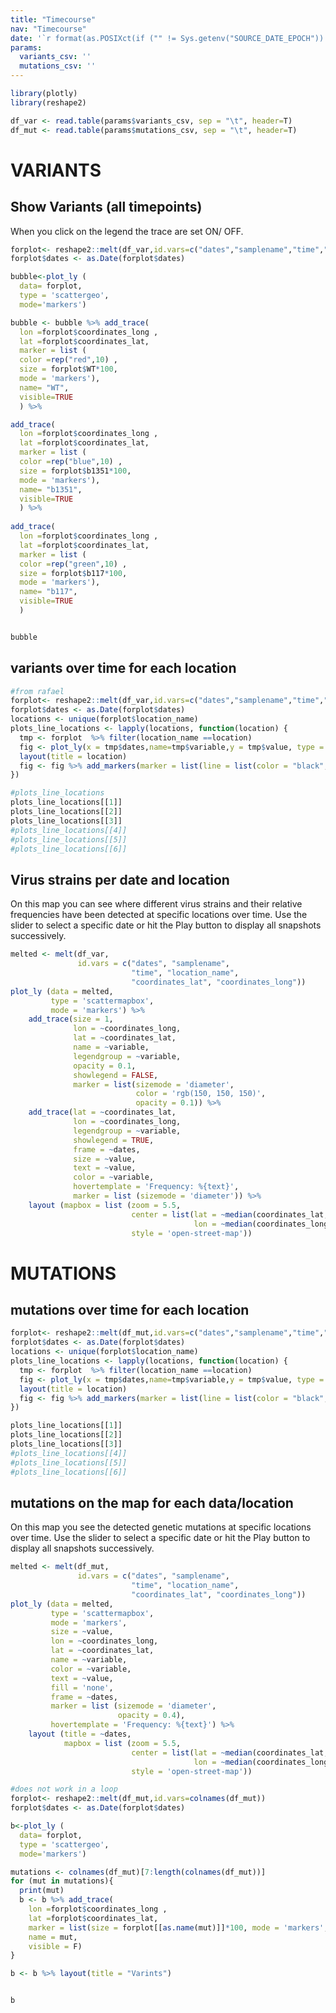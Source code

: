 ```yaml
---
title: "Timecourse"
nav: "Timecourse"
date: '`r format(as.POSIXct(if ("" != Sys.getenv("SOURCE_DATE_EPOCH")) { as.numeric(Sys.getenv("SOURCE_DATE_EPOCH")) } else { Sys.time() }, origin="1970-01-01"), "%Y-%m-%d %H:%M:%S")`'
params:
  variants_csv: ''
  mutations_csv: ''
---
```


```r
library(plotly)
library(reshape2)

df_var <- read.table(params$variants_csv, sep = "\t", header=T)
df_mut <- read.table(params$mutations_csv, sep = "\t", header=T)
```

# VARIANTS

## Show Variants (all timepoints)

When you click on the legend the trace are set ON/ OFF. 

```r
forplot<- reshape2::melt(df_var,id.vars=c("dates","samplename","time","location_name","coordinates_lat","coordinates_long","WT","b1351","b117"))
forplot$dates <- as.Date(forplot$dates)

bubble<-plot_ly (
  data= forplot,
  type = 'scattergeo',
  mode='markers')

bubble <- bubble %>% add_trace(
  lon =forplot$coordinates_long ,
  lat =forplot$coordinates_lat,
  marker = list (
  color =rep("red",10) ,
  size = forplot$WT*100,
  mode = 'markers'),
  name= "WT",
  visible=TRUE
  ) %>%

add_trace(
  lon =forplot$coordinates_long ,
  lat =forplot$coordinates_lat,
  marker = list (
  color =rep("blue",10) ,
  size = forplot$b1351*100,
  mode = 'markers'),
  name= "b1351",
  visible=TRUE
  ) %>% 
  
add_trace(
  lon =forplot$coordinates_long ,
  lat =forplot$coordinates_lat,
  marker = list (
  color =rep("green",10) ,
  size = forplot$b117*100,
  mode = 'markers'),
  name= "b117",
  visible=TRUE
  )


bubble
```

## variants over time for each location 
```r
#from rafael
forplot<- reshape2::melt(df_var,id.vars=c("dates","samplename","time","location_name","coordinates_lat","coordinates_long"))
forplot$dates <- as.Date(forplot$dates)
locations <- unique(forplot$location_name)
plots_line_locations <- lapply(locations, function(location) {
  tmp <- forplot  %>% filter(location_name ==location) 
  fig <- plot_ly(x = tmp$dates,name=tmp$variable,y = tmp$value, type = 'scatter',mode = 'lines') %>%    
  layout(title = location)
  fig <- fig %>% add_markers(marker = list(line = list(color = "black", width = 1)))
})
```


```r
#plots_line_locations
plots_line_locations[[1]]
plots_line_locations[[2]]
plots_line_locations[[3]]
#plots_line_locations[[4]]
#plots_line_locations[[5]]
#plots_line_locations[[6]]
```



## Virus strains per date and location

On this map you can see where different virus strains and their
relative frequencies have been detected at specific locations over
time.  Use the slider to select a specific date or hit the Play button
to display all snapshots successively.

```r

melted <- melt(df_var,
               id.vars = c("dates", "samplename",
                           "time", "location_name",
                           "coordinates_lat", "coordinates_long"))
plot_ly (data = melted,
         type = 'scattermapbox',
         mode = 'markers') %>%
    add_trace(size = 1,
              lon = ~coordinates_long,
              lat = ~coordinates_lat,
              name = ~variable,
              legendgroup = ~variable,
              opacity = 0.1,
              showlegend = FALSE,
              marker = list(sizemode = 'diameter',
                            color = 'rgb(150, 150, 150)',
                            opacity = 0.1)) %>%
    add_trace(lat = ~coordinates_lat,
              lon = ~coordinates_long,
              legendgroup = ~variable,
              showlegend = TRUE,
              frame = ~dates,
              size = ~value,
              text = ~value,
              color = ~variable,
              hovertemplate = 'Frequency: %{text}',
              marker = list (sizemode = 'diameter')) %>%
    layout (mapbox = list (zoom = 5.5,
                           center = list(lat = ~median(coordinates_lat, na.rm=TRUE),
                                         lon = ~median(coordinates_long, na.rm=TRUE)),
                           style = 'open-street-map'))
```


# MUTATIONS

## mutations  over time for each location 
```r
forplot<- reshape2::melt(df_mut,id.vars=c("dates","samplename","time","location_name","coordinates_lat","coordinates_long"))
forplot$dates <- as.Date(forplot$dates)
locations <- unique(forplot$location_name)
plots_line_locations <- lapply(locations, function(location) {
  tmp <- forplot  %>% filter(location_name ==location) 
  fig <- plot_ly(x = tmp$dates,name=tmp$variable,y = tmp$value, type = 'scatter',mode = 'lines') %>%    
  layout(title = location)
  fig <- fig %>% add_markers(marker = list(line = list(color = "black", width = 1)))
})
```


```r
plots_line_locations[[1]]
plots_line_locations[[2]]
plots_line_locations[[3]]
#plots_line_locations[[4]]
#plots_line_locations[[5]]
#plots_line_locations[[6]]
```

## mutations on the map for each data/location

On this map you see the detected genetic mutations at specific
locations over time.  Use the slider to select a specific date or hit
the Play button to display all snapshots successively.

```r
melted <- melt(df_mut,
               id.vars = c("dates", "samplename",
                           "time", "location_name",
                           "coordinates_lat", "coordinates_long"))
plot_ly (data = melted,
         type = 'scattermapbox',
         mode = 'markers',
         size = ~value,
         lon = ~coordinates_long,
         lat = ~coordinates_lat,
         name = ~variable,
         color = ~variable,
         text = ~value,
         fill = 'none',
         frame = ~dates,
         marker = list (sizemode = 'diameter',
                        opacity = 0.4),
         hovertemplate = 'Frequency: %{text}') %>%
    layout (title = ~dates,
            mapbox = list (zoom = 5.5,
                           center = list(lat = ~median(coordinates_lat, na.rm=TRUE),
                                         lon = ~median(coordinates_long, na.rm=TRUE)),
                           style = 'open-street-map'))
```


```r
#does not work in a loop
forplot<- reshape2::melt(df_mut,id.vars=colnames(df_mut))
forplot$dates <- as.Date(forplot$dates)

b<-plot_ly (
  data= forplot,
  type = 'scattergeo',
  mode='markers')

mutations <- colnames(df_mut)[7:length(colnames(df_mut))]
for (mut in mutations){
  print(mut)
  b <- b %>% add_trace(
    lon =forplot$coordinates_long ,
    lat =forplot$coordinates_lat,
    marker = list(size = forplot[[as.name(mut)]]*100, mode = 'markers',color=rep("red",length(rownames(df_mut)))),
    name = mut,
    visible = F)
}

b <- b %>% layout(title = "Varints")


b
```

